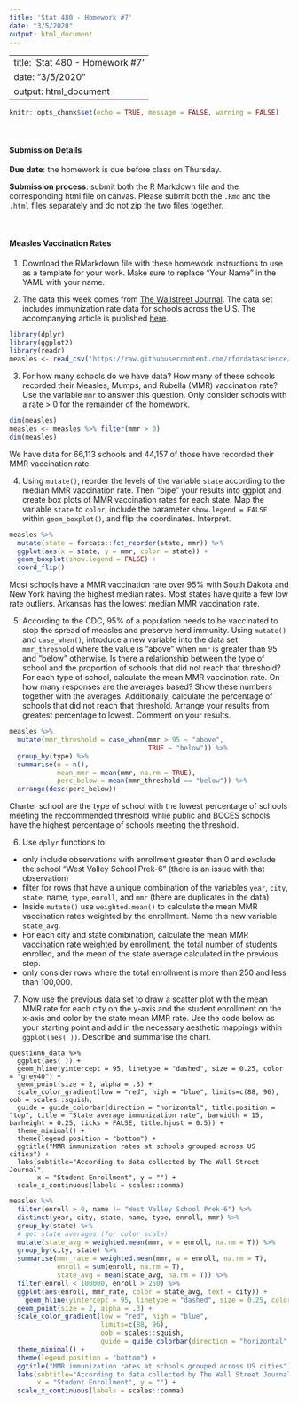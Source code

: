 ```yaml
---
title: 'Stat 480 - Homework #7'
date: "3/5/2020"
output: html_document
---
```

---
title: 'Stat 480 - Homework #7'
date: "3/5/2020"
output: html_document
---

```r
knitr::opts_chunk$set(echo = TRUE, message = FALSE, warning = FALSE)
```

<br/>

#### Submission Details

**Due date**: the homework is due before class on Thursday. 

**Submission process**: submit both the R Markdown file and the corresponding html file on canvas. Please submit both the `.Rmd` and the `.html` files separately and do not zip the two files together.

<br/>

#### Measles Vaccination Rates


1. Download the RMarkdown file with these homework instructions to use as a template for your work. Make sure to replace "Your Name" in the YAML with your name.


2. The data this week comes from [The Wallstreet Journal](https://github.com/WSJ/measles-data). The data set includes immunization rate data for schools across the U.S. The accompanying article is published [here](https://www.wsj.com/graphics/school-measles-rate-map/).  

```r
library(dplyr)
library(ggplot2)
library(readr)
measles <- read_csv('https://raw.githubusercontent.com/rfordatascience/tidytuesday/master/data/2020/2020-02-25/measles.csv')
```

3. For how many schools do we have data? How many of these schools recorded their Measles, Mumps, and Rubella (MMR) vaccination rate? Use the variable `mmr` to answer this question. Only consider schools with a rate > 0 for the remainder of the homework.

```r
dim(measles)
measles <- measles %>% filter(mmr > 0)
dim(measles)
```

We have data for 66,113 schools and 44,157 of those have recorded their MMR vaccination rate.


4. Using `mutate()`, reorder the levels of the variable `state` according to the median MMR vaccination rate. Then "pipe" your results into ggplot and create box plots of MMR vaccination rates for each state. Map the variable `state` to `color`, include the parameter `show.legend = FALSE` within `geom_boxplot()`, and flip the coordinates. Interpret.

```r
measles %>% 
  mutate(state = forcats::fct_reorder(state, mmr)) %>% 
  ggplot(aes(x = state, y = mmr, color = state)) +
  geom_boxplot(show.legend = FALSE) + 
  coord_flip()
```

Most schools have a MMR vaccination rate over 95% with South Dakota and New York having the highest median rates. Most states have quite a few low rate outliers. Arkansas has the lowest median MMR vaccination rate.


5. According to the CDC, 95% of a population needs to be vaccinated to stop the spread of measles and preserve herd immunity. Using `mutate()` and `case_when()`, introduce a new variable into the data set `mmr_threshold` where the value is "above" when `mmr` is greater than 95 and "below" otherwise. Is there a relationship between the type of school and the proportion of schools that did not reach that threshold? For each type of school, calculate the mean MMR vaccination rate. On how many responses are the averages based? Show these numbers together with the averages. Additionally, calculate the percentage of schools that did not reach that threshold. Arrange your results from greatest percentage to lowest. Comment on your results.

```r
measles %>% 
  mutate(mmr_threshold = case_when(mmr > 95 ~ "above",
                                   TRUE ~ "below")) %>% 
  group_by(type) %>% 
  summarise(n = n(),
            mean_mmr = mean(mmr, na.rm = TRUE),
            perc_below = mean(mmr_threshold == "below")) %>% 
  arrange(desc(perc_below))
```

Charter school are the type of school with the lowest percentage of schools meeting the reccommended threshold whlie public and BOCES schools have the highest percentage of schools meeting the threshold.

  
6. Use `dplyr` functions to:

  - only include observations with enrollment greater than 0 and exclude the school "West Valley School Prek-6" (there is an issue with that observation)  
  - filter for rows that have a unique combination of the variables `year`, `city`, `state`, name, `type`, `enroll`, and `mmr` (there are duplicates in the data)
  - Inside `mutate()` use `weighted.mean()` to calculate the mean MMR vaccination rates weighted by the enrollment. Name this new variable `state_avg`.  
  - For each city and state combination, calculate the mean MMR vaccination rate weighted by enrollment, the total number of students enrolled, and the mean of the state average calculated in the previous step.  
  - only consider rows where the total enrollment is more than 250 and less than 100,000.
  
7. Now use the previous data set to draw a scatter plot with the mean MMR rate for each city on the y-axis and the student enrollment on the x-axis and color by the state mean MMR rate. Use the code below as your starting point and add in the necessary aesthetic mappings within `ggplot(aes( ))`. Describe and summarise the chart.

```
question6_data %>%
  ggplot(aes( )) + 
  geom_hline(yintercept = 95, linetype = "dashed", size = 0.25, color = "grey40") +
  geom_point(size = 2, alpha = .3) +
  scale_color_gradient(low = "red", high = "blue", limits=c(88, 96), oob = scales::squish, 
  guide = guide_colorbar(direction = "horizontal", title.position = "top", title = "State average immunization rate", barwidth = 15, barheight = 0.25, ticks = FALSE, title.hjust = 0.5)) +
  theme_minimal() +
  theme(legend.position = "bottom") +
  ggtitle("MMR immunization rates at schools grouped across US cities") +
  labs(subtitle="According to data collected by The Wall Street Journal",
       x = "Student Enrollment", y = "") +
  scale_x_continuous(labels = scales::comma) 
```

```r
measles %>% 
  filter(enroll > 0, name != "West Valley School Prek-6") %>%
  distinct(year, city, state, name, type, enroll, mmr) %>%
  group_by(state) %>%
  # get state averages (for color scale)
  mutate(state_avg = weighted.mean(mmr, w = enroll, na.rm = T)) %>% 
  group_by(city, state) %>%
  summarise(mmr_rate = weighted.mean(mmr, w = enroll, na.rm = T),
            enroll = sum(enroll, na.rm = T),
            state_avg = mean(state_avg, na.rm = T)) %>% 
  filter(enroll < 100000, enroll > 250) %>%
  ggplot(aes(enroll, mmr_rate, color = state_avg, text = city)) + 
    geom_hline(yintercept = 95, linetype = "dashed", size = 0.25, color = "grey40") +
  geom_point(size = 2, alpha = .3) +
  scale_color_gradient(low = "red", high = "blue", 
                       limits=c(88, 96),
                       oob = scales::squish,
                       guide = guide_colorbar(direction = "horizontal", title.position = "top", title = "State average immunization rate", barwidth = 15, barheight = 0.25, ticks = FALSE, title.hjust = 0.5)) +
  theme_minimal() +
  theme(legend.position = "bottom") +
  ggtitle("MMR immunization rates at schools grouped across US cities") +
  labs(subtitle="According to data collected by The Wall Street Journal",
       x = "Student Enrollment", y = "") +
  scale_x_continuous(labels = scales::comma) 
```

